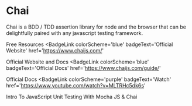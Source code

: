 # Chai

Chai is a BDD / TDD assertion library for node and the browser that can be delightfully paired with any javascript testing framework.

<ResourceGroupTitle>Free Resources</ResourceGroupTitle>
<BadgeLink
  colorScheme='blue'
  badgeText='Official Website'
  href='https://www.chaijs.com/'
>
  Official Website and Docs
</BadgeLink>
<BadgeLink
  colorScheme='blue'
  badgeText='Official Docs'
  href='https://www.chaijs.com/guide/'
>
  Official Docs
</BadgeLink>
<BadgeLink
  colorScheme='purple'
  badgeText='Watch'
  href='https://www.youtube.com/watch?v=MLTRHc5dk6s'
>
  Intro To JavaScript Unit Testing With Mocha JS & Chai
</BadgeLink>
